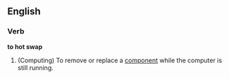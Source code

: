 ==English==
===Verb===
'''to hot swap'''
# (Computing) To remove or replace a [[component]] while the computer is still running.